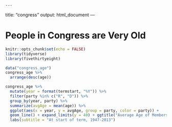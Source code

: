     ---
title: "congress"
output: html_document
---

# People in Congress are Very Old
```r
knitr::opts_chunk$set(echo = FALSE)
library(tidyverse)
library(fivethirtyeight)
```
```r
data("congress_age")
congress_age %>%
  arrange(desc(age))
```

```r
congress_age %>%
  mutate(year = format(termstart, "%Y")) %>% 
  filter(party %in% c("R", "D")) %>% 
  group_by(year, party) %>%
  summarize(avgAge = mean(age)) %>% 
  ggplot(aes(x = year, y = avgAge, group = party, color = party)) +
  geom_line() + expand_limits(y = 40) + ggtitle("Average Age of Members of Congress") + 
  labs(subtitle = "At start of term, 1947-2013")
```


